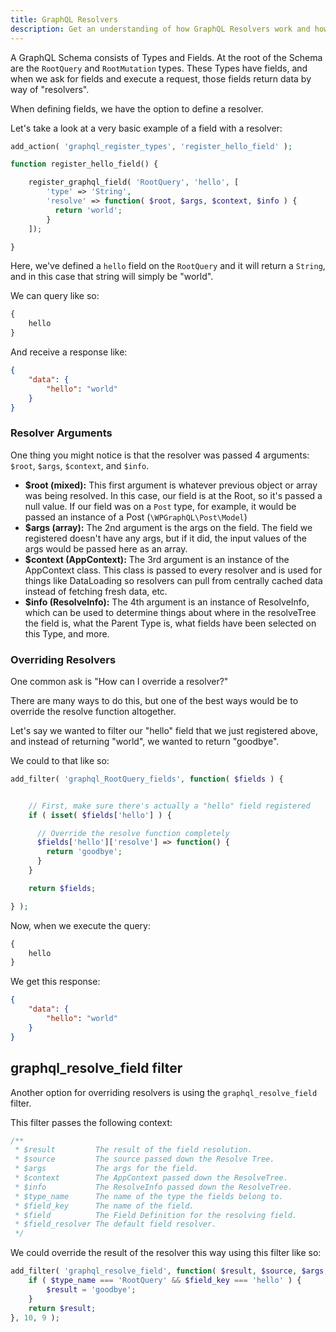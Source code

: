 ```yaml
---
title: GraphQL Resolvers
description: Get an understanding of how GraphQL Resolvers work and how to customize their behavior
---
```


A GraphQL Schema consists of Types and Fields. At the root of the Schema are the `RootQuery` and
`RootMutation` types. These Types have fields, and when we ask for fields and execute a request,
those fields return data by way of "resolvers".

When defining fields, we have the option to define a resolver.

Let's take a look at a very basic example of a field with a resolver:

```php
add_action( 'graphql_register_types', 'register_hello_field' );

function register_hello_field() {

    register_graphql_field( 'RootQuery', 'hello', [
        'type' => 'String',
        'resolve' => function( $root, $args, $context, $info ) {
          return 'world';
        }
    ]);

}
```

Here, we've defined a `hello` field on the `RootQuery` and it will return a `String`, and in this case
that string will simply be "world".

We can query like so:

```graphql
{
	hello
}
```

And receive a response like:

```json
{
	"data": {
		"hello": "world"
	}
}
```

### Resolver Arguments

One thing you might notice is that the resolver was passed 4 arguments: `$root`, `$args`, `$context`, and `$info`.

-   **\$root (mixed):** This first argument is whatever previous object or array was being resolved. In this case, our field is at the Root, so it's passed a null value. If our field was on a `Post` type, for example, it would be passed an instance of a Post (`\WPGraphQL\Post\Model`)
-   **\$args (array):** The 2nd argument is the args on the field. The field we registered doesn't have any args, but if it did, the input values of the args would be passed here as an array.
-   **\$context (AppContext):** The 3rd argument is an instance of the AppContext class. This class is passed to every resolver and is used for things like DataLoading so resolvers can pull from centrally cached data instead of fetching fresh data, etc.
-   **\$info (ResolveInfo):** The 4th argument is an instance of ResolveInfo, which can be used to determine things about where in the resolveTree the field is, what the Parent Type is, what fields have been selected on this Type, and more.

### Overriding Resolvers

One common ask is "How can I override a resolver?"

There are many ways to do this, but one of the best ways would be to override the resolve function altogether.

Let's say we wanted to filter our "hello" field that we just registered above, and instead of returning "world", we wanted to return "goodbye".

We could to that like so:

```php
add_filter( 'graphql_RootQuery_fields', function( $fields ) {


    // First, make sure there's actually a "hello" field registered
    if ( isset( $fields['hello'] ) {

      // Override the resolve function completely
      $fields['hello']['resolve'] => function() {
        return 'goodbye';
      }
    }

    return $fields;

} );
```

Now, when we execute the query:

```graphql
{
	hello
}
```

We get this response:

```json
{
	"data": {
		"hello": "world"
	}
}
```

## graphql_resolve_field filter

Another option for overriding resolvers is using the `graphql_resolve_field` filter.

This filter passes the following context:

```php
/**
 * $result         The result of the field resolution.
 * $source         The source passed down the Resolve Tree.
 * $args           The args for the field.
 * $context        The AppContext passed down the ResolveTree.
 * $info           The ResolveInfo passed down the ResolveTree.
 * $type_name      The name of the type the fields belong to.
 * $field_key      The name of the field.
 * $field          The Field Definition for the resolving field.
 * $field_resolver The default field resolver.
 */
```

We could override the result of the resolver this way using this filter like so:

```php
add_filter( 'graphql_resolve_field', function( $result, $source, $args, $context, $info, $type_name, $field_key, $field, $field_resolver ) {
    if ( $type_name === 'RootQuery' && $field_key === 'hello' ) {
        $result = 'goodbye';
    }
    return $result;
}, 10, 9 );
```

